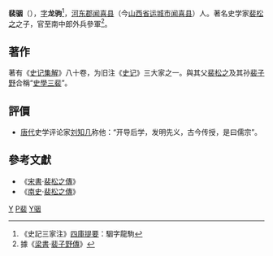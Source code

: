 {{擴充|time=2012-11-03}}
'''裴骃'''（{{bd|？||？}}），[[表字|字]]'''龙驹'''<ref>《史記三家注》[[四庫提要|四庫提要]]：駰字龍駒</ref>，[[河東郡_(中國)|河东郡]][[闻喜县|闻喜县]]（今[[山西省|山西省]][[运城市|运城市]][[闻喜县|闻喜县]]）人。著名史学家[[裴松之|裴松之]]之子，官至南中郎外兵參軍<ref>據《[[梁書|梁書]]·[[s:梁書/卷30#裴子野|裴子野傳]]》</ref>。

==著作==
著有《[[史记集解|史记集解]]》八十卷，为旧注《[[史记|史记]]》三大家之一。與其父[[裴松之|裴松之]]及其孙[[裴子野|裴子野]]合稱“[[史學三裴|史學三裴]]”。

== 評價 ==
*[[唐代|唐代]]史学评论家[[刘知几|刘知几]]称他：“开导后学，发明先义，古今传授，是曰儒宗”。

==參考文獻==
*《[[宋書|宋書]]·[[s:宋書/卷64#裴松之|裴松之傳]]》
*《[[南史|南史]]·[[s:南史/卷33#子_駰|裴松之傳]]》
{{wikisource author}}

{{中国历史学家小作品}}

[[Category:河东裴氏|Y]]
[[Category:南北朝历史学家|P裴]]
[[Category:闻喜人|Y骃]]